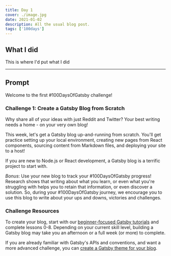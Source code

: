 ```yaml
---
title: Day 1
cover: ./image.jpg
date: 2021-01-02
description: All the usual blog post.
tags: ['100days']
---
```


## What I did

This is where I'd put what I did

---

## Prompt

Welcome to the first #100DaysOfGatsby challenge!

### Challenge 1: Create a Gatsby Blog from Scratch

Why share all of your ideas with just Reddit and Twitter? Your best writing needs a home - on your very own blog!

This week, let's get a Gatsby blog up-and-running from scratch. You'll get practice setting up your local environment, creating new pages from React components, sourcing content from Markdown files, and deploying your site to a host!

If you are new to Node.js or React development, a Gatsby blog is a terrific project to start with.

_Bonus_: Use your new blog to track your #100DaysOfGatsby progress! Research shows that writing about what you learn, or even what you're struggling with helps you to retain that information, or even discover a solution. So, during your #100DaysOfGatsby journey, we encourage you to use this blog to write about your ups and downs, victories and challenges.

### Challenge Resources

To create your blog, start with our [beginner-focused Gatsby tutorials](https://www.gatsbyjs.org/tutorial/) and complete lessons 0-8. Depending on your current skill level, building a Gatsby blog may take you an afternoon or a full week (or more) to complete.

If you are already familiar with Gatsby's APIs and conventions, and want a more advanced challenge, you can [create a Gatsby theme for your blog](https://www.gatsbyjs.org/tutorial/theme-tutorials/).
